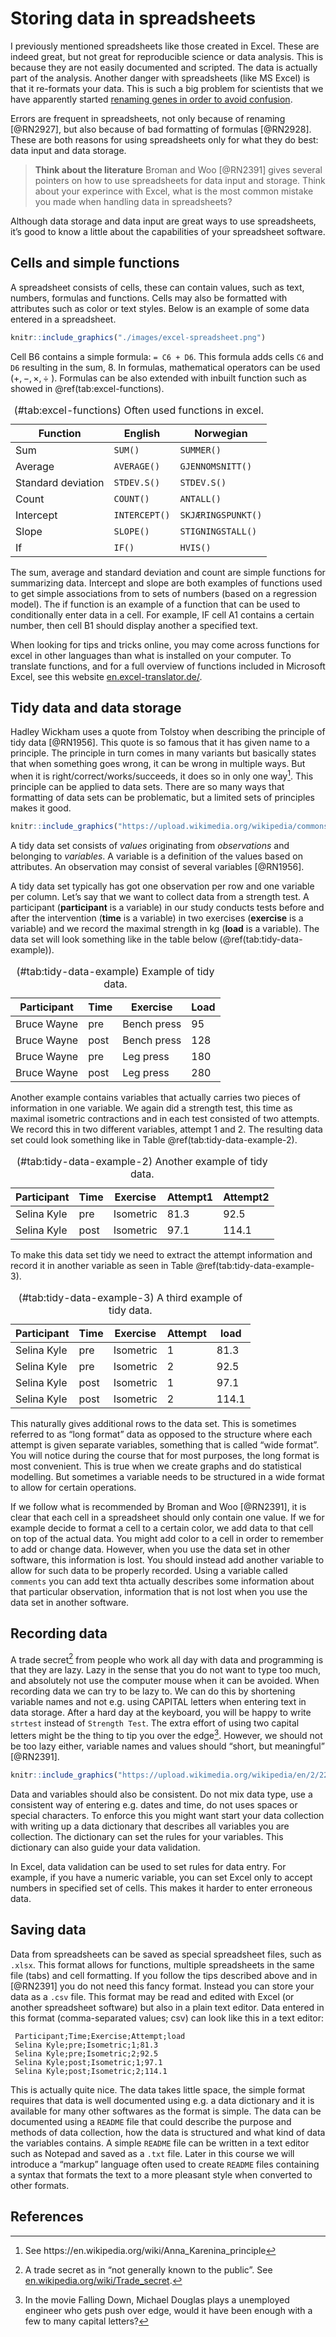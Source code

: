 # Storing data in spreadsheets

I previously mentioned spreadsheets like those created in Excel. These are indeed great, but not great for reproducible science or data analysis. This is because they are not easily documented and scripted. The data is actually part of the analysis. Another danger with spreadsheets (like MS Excel) is that it re-formats your data. This is such a big problem for scientists that we have apparently started [renaming genes in order to avoid confusion](https://www.theverge.com/2020/8/6/21355674/human-genes-rename-microsoft-excel-misreading-dates). 

Errors are frequent in spreadsheets, not only because of renaming [@RN2927], but also because of bad formatting of formulas [@RN2928]. These are both reasons for using spreadsheets only for what they do best: data input and data storage.

> **Think about the literature**
 Broman and Woo [@RN2391] gives several pointers on how to use spreadsheets for data input and storage. Think about your experince with Excel, what is the most common mistake you made when handling data in spreadsheets?
 
 
Although data storage and data input are great ways to use spreadsheets, it's good to know a little about the capabilities of your spreadsheet software.

## Cells and simple functions

A spreadsheet consists of cells, these can contain values, such as text, numbers, formulas and functions. Cells may also be formatted with attributes such as color or text styles. Below is an example of some data entered in a spreadsheet.

```r

knitr::include_graphics("./images/excel-spreadsheet.png")

```


Cell B6 contains a simple formula: `= C6 + D6`. This formula adds cells `C6` and `D6` resulting in the sum, 8. In formulas, mathematical operators can be used ($+, -, \times , \div$ ). Formulas can be also extended with inbuilt function such as showed in \@ref(tab:excel-functions).


Table: (\#tab:excel-functions) Often used functions in excel.


| Function | English | Norwegian |
| --- | --- | --- |
| Sum   | `SUM()`| `SUMMER()`|
| Average         | `AVERAGE()`          | `GJENNOMSNITT()`  |
| Standard deviation   | `STDEV.S()`          | `STDEV.S()`  |
| Count             | `COUNT()`       | `ANTALL()` |
| Intercept |    `INTERCEPT()`       | `SKJÆRINGSPUNKT()` |
| Slope  | `SLOPE()` | `STIGNINGSTALL()` |
| If  | `IF()`  | `HVIS()`  |

The sum, average and standard deviation and count are simple functions for summarizing data. Intercept and slope are both examples of functions used to get simple associations from to sets of numbers (based on a regression model). The if function is an example of a function that can be used to conditionally enter data in a cell. For example, IF cell A1 contains a certain number, then cell B1 should display another a specified text.

When looking for tips and tricks online, you may come across functions for excel in other languages than what is installed on your computer. To translate functions, and for a full overview of functions included in Microsoft Excel, see this website [en.excel-translator.de/](https://en.excel-translator.de/).


## Tidy data and data storage

Hadley Wickham uses a quote from Tolstoy when describing the principle of tidy data [@RN1956]. This quote is so famous that it has given name to a principle. The principle in turn comes in many variants but basically states that when something goes wrong, it can be wrong in multiple ways. But when it is right/correct/works/succeeds, it does so in only one way[^anna-karenina-principle]. This principle can be applied to data sets. There are so many ways that formatting of data sets can be problematic, but a limited sets of principles makes it good.   

[^anna-karenina-principle]: See https://en.wikipedia.org/wiki/Anna_Karenina_principle

```r

knitr::include_graphics("https://upload.wikimedia.org/wikipedia/commons/thumb/a/a5/Leon_tolstoi.jpg/800px-Leon_tolstoi.jpg")

```

A tidy data set consists of *values* originating from *observations* and belonging to *variables*. A variable is a definition of the values based on attributes. An observation may consist of several variables [@RN1956].

A tidy data set typically has got one observation per row and one variable per column. Let's say that we want to collect data from a strength test. A participant (**participant** is a variable) in our study conducts tests before and after the intervention (**time** is a variable) in two exercises (**exercise** is a variable) and we record the maximal strength in kg (**load** is a variable). The data set will look something like in the table below (\@ref(tab:tidy-data-example)). 


Table: (\#tab:tidy-data-example) Example of tidy data.


| Participant | Time| Exercise | Load |
| --- | --- | --- | --- |
| Bruce Wayne | pre | Bench press | 95 |
| Bruce Wayne | post | Bench press | 128 |
| Bruce Wayne | pre | Leg press | 180 |
| Bruce Wayne | post | Leg press | 280 |



Another example contains variables that actually carries two pieces of information in one variable. We again did a strength test, this time as maximal isometric contractions and in each test consisted of two attempts. We record this in two different variables, attempt 1 and 2. The resulting data set could look something like in Table \@ref(tab:tidy-data-example-2).   

Table: (\#tab:tidy-data-example-2) Another example of tidy data.

| Participant | Time | Exercise | Attempt1 | Attempt2 |
| --- |  --- | --- | --- | --- |
| Selina Kyle | pre  | Isometric | 81.3 | 92.5 |
| Selina Kyle | post | Isometric | 97.1| 114.1 |

To make this data set tidy we need to extract the attempt information and record it in another variable as seen in Table \@ref(tab:tidy-data-example-3).

Table: (\#tab:tidy-data-example-3) A third example of tidy data.


| Participant | Time | Exercise | Attempt | load |
| --- | --- | --- | --- | --- |
| Selina Kyle | pre  | Isometric | 1 |  81.3 |  
| Selina Kyle | pre  | Isometric | 2 | 92.5 |
| Selina Kyle | post | Isometric | 1 | 97.1 |
| Selina Kyle | post | Isometric | 2 | 114.1|

This naturally gives additional rows to the data set. This is sometimes referred to as "long format" data as opposed to the structure where each attempt is given separate variables, something that is called "wide format". You will notice during the course that for most purposes, the long format is most convenient. This is true when we create graphs and do statistical modelling. But sometimes a variable needs to be structured in a wide format to allow for certain operations.

If we follow what is recommended by Broman and Woo [@RN2391], it is clear that each cell in a spreadsheet should only contain one value. If we for example decide to format a cell to a certain color, we add data to that cell on top of the actual data. You might add color to a cell in order to remember to add or change data. However, when you use the data set in other software, this information is lost. You should instead add another variable to allow for such data to be properly recorded. Using a variable called `comments` you can add text thta actually describes some information about that particular observation, information that is not lost when you use the data set in another software. 

## Recording data

A trade secret[^trade-secret] from people who work all day with data and programming is that they are lazy. Lazy in the sense that you do not want to type too much, and absolutely not use the computer mouse when it can be avoided. When recording data we can try to be lazy to. We can do this by shortening variable names and not e.g. using CAPITAL letters when entering text in data storage. After a hard day at the keyboard, you will be happy to write `strtest` instead of `Strength Test`. The extra effort of using two capital letters might be the thing to tip you over the edge[^falling-down]. However, we should not be too lazy either, variable names and values should "short, but meaningful" [@RN2391].


[^trade-secret]: A trade secret as in "not generally known to the public". See [en.wikipedia.org/wiki/Trade_secret](https://en.wikipedia.org/wiki/Trade_secret).

[^falling-down]: In the movie Falling Down, Michael Douglas plays a unemployed engineer who gets push over edge, would it have been enough with a few to many capital letters?  


```r

knitr::include_graphics("https://upload.wikimedia.org/wikipedia/en/2/22/Falling_Down_%281993_film%29_poster.jpg")

```

Data and variables should also be consistent. Do not mix data type, use a consistent way of entering e.g. dates and time, do not uses spaces or special characters. To enforce this you might want start your data collection with writing up a data dictionary that describes all variables you are collection. The dictionary can set the rules for your variables. This dictionary can also guide your data validation.

In Excel, data validation can be used to set rules for data entry. For example, if you have a numeric variable, you can set Excel only to accept numbers in specified set of cells. This makes it harder to enter erroneous data.

## Saving data

Data from spreadsheets can be saved as special spreadsheet files, such as `.xlsx`. This format allows for functions, multiple spreadsheets in the same file (tabs) and cell formatting. If you follow the tips described above and in [@RN2391] you do not need this fancy format. Instead you can store your data as a `.csv` file. This format may be read and edited with Excel (or another spreadsheet software) but also in a plain text editor. Data entered in this format (comma-separated values; csv) can look like this in a text editor:

```
 Participant;Time;Exercise;Attempt;load
 Selina Kyle;pre;Isometric;1;81.3  
 Selina Kyle;pre;Isometric;2;92.5
 Selina Kyle;post;Isometric;1;97.1
 Selina Kyle;post;Isometric;2;114.1
```

This is actually quite nice. The data takes little space, the simple format requires that data is well documented using e.g. a data dictionary and it is available for many other softwares as the format is simple. The data can be documented using a `README` file that could describe the purpose and methods of data collection, how the data is structured and what kind of data the variables contains. A simple `README` file can be written in a text editor such as Notepad and saved as a `.txt` file. Later in this course we will introduce a "markup" language often used to create `README` files containing a syntax that formats the text to a more pleasant style when converted to other formats.


## References









